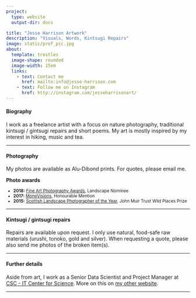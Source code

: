 ```yaml
---
project:
  type: website
  output-dir: docs

title: "Jesse Harrison Artwork"
description: "Visuals, Words, Kintsugi Repairs"
image: static/prof_pic.jpg
about: 
  template: trestles
  image-shape: rounded
  image-width: 15em
  links:
    - text: Contact me
      href: mailto:info@jesse-harrison.com
    - text: Follow me on Instagram
      href: http://instagram.com/jesseharrisonart/
---
```


#### **Biography**

I work as a freelance artist with a focus on nature photography, traditional kintsugi / gintsugi repairs and short poems. My art is mostly inspired by my interest in hiking, music and tea.

---

#### **Photography**

My photos are available as Alu-Dibond prints. For quotes, please email me.

**Photo awards**

<small>

- **2018:** [Fine Art Photography Awards](https://fineartphotoawards.com/), Landscape Nominee
- **2017:** [MonoVisions](https://monovisionsawards.com/), Honourable Mention
- **2015:** [Scottish Landscape Photographer of the Year](https://slpoty.co.uk/), John Muir Trust Wild Places Prize

</small>

---

#### **Kintsugi / gintsugi repairs**

Repairs are available upon request. I only use natural, food-safe raw materials (urushi, tonoko, gold and silver). When requesting a quote, please also send me photos of the broken item(s).

---

#### **Further details**

Aside from art, I work as a Senior Data Scientist and Project Manager at [CSC - IT Center for Science](https://www.csc.fi/en/). More on this on [my other website](https://jessepharrison.github.io/).

---